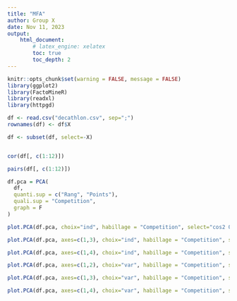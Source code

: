 ```yaml
---
title: "MFA"
author: Group X
date: Nov 11, 2023
output: 
    html_document:
        # latex_engine: xelatex
        toc: true
        toc_depth: 2
---
```


```r

knitr::opts_chunk$set(warning = FALSE, message = FALSE) 
library(ggplot2)
library(FactoMineR)
library(readxl)
library(httpgd)
```

```r
df <- read.csv("decathlon.csv", sep=";")
rownames(df) <- df$X 

df <- subset(df, select=-X)


cor(df[, c(1:12)])

pairs(df[, c(1:12)])
```

```r
df.pca = PCA(
  df, 
  quanti.sup = c("Rang", "Points"), 
  quali.sup = "Competition",
  graph = F
)
```

```r
plot.PCA(df.pca, choix="ind", habillage = "Competition", select="cos2 0.4")
```

```r
plot.PCA(df.pca, axes=c(1,3), choix="ind", habillage = "Competition", select="cos2 0.4")
```

```r
plot.PCA(df.pca, axes=c(1,4), choix="ind", habillage = "Competition", select="cos2 0.4")
```

```r
plot.PCA(df.pca, axes=c(1,2), choix="var", habillage = "Competition", select="cos2 0.4")
```

```r
plot.PCA(df.pca, axes=c(1,3), choix="var", habillage = "Competition", select="cos2 0.4")
```

```r
plot.PCA(df.pca, axes=c(1,4), choix="var", habillage = "Competition", select="cos2 0.4")
```